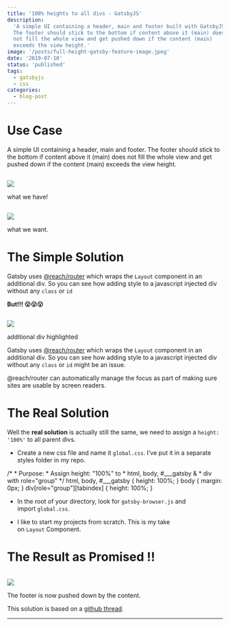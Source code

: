 ```yaml
---
title: '100% heights to all divs - GatsbyJS'
description:
  'A simple UI containing a header, main and footer built with GatsbyJS.
  The footer should stick to the bottom if content above it (main) does
  not fill the whole view and get pushed down if the content (main)
  exceeds the view height.'
image: '/posts/full-height-gatsby-feature-image.jpeg'
date: '2019-07-10'
status: 'published'
tags:
  - gatsbyjs
  - css
categories:
  - blog-post
---
```


# Use Case

A simple UI containing a header, main and footer. The footer should stick to the bottom if content above it (main) does not fill the whole view and get pushed down if the content (main) exceeds the view height.

![](data:image/gif;base64,R0lGODlhAQABAAAAACH5BAEKAAEALAAAAAABAAEAAAICTAEAOw==)

![](https://hzburki.com/wp-content/uploads/2022/08/9nmvdxs1nvu995y6zh0d-1024x584.png)

what we have!

![](data:image/gif;base64,R0lGODlhAQABAAAAACH5BAEKAAEALAAAAAABAAEAAAICTAEAOw==)

![](https://hzburki.com/wp-content/uploads/2022/08/cw5bmw5znid8bpqpmlao-1024x585.png)

what we want.

# The Simple Solution

Gatsby uses [@reach/router](https://github.com/reach/router) which wraps the `Layout` component in an additional div. So you can see how adding style to a javascript injected div without any `class` or `id`

**But!!! 😮😮😮**

![](data:image/gif;base64,R0lGODlhAQABAAAAACH5BAEKAAEALAAAAAABAAEAAAICTAEAOw==)

![](https://hzburki.com/wp-content/uploads/2022/08/iho2sk8cs1n1x1ax2wel-1024x476.png)

additional div highlighted

Gatsby uses [@reach/router](https://github.com/reach/router) which wraps the `Layout` component in an additional div. So you can see how adding style to a javascript injected div without any `class` or `id` might be an issue.

@reach/router can automatically manage the focus as part of making sure sites are usable by screen readers.

# The Real Solution

Well the **real solution** is actually still the same, we need to assign a `height: '100%'` to all parent divs.

- Create a new css file and name it `global.css`. I’ve put it in a separate styles folder in my repo.

/\* \* Purpose: \* Assign height: "100%" to \* html, body, #\_\_\_gatsby & \* div with role="group"
\*/
html, body, #\_\_\_gatsby {
height: 100%;
}
body {
margin: 0px;
}
div\[role="group"\]\[tabindex\] {
height: 100%;
}

- In the root of your directory, look for `gatsby-browser.js` and import `global.css`.

- I like to start my projects from scratch. This is my take on `Layout` Component.

# The Result as Promised !!

![](data:image/gif;base64,R0lGODlhAQABAAAAACH5BAEKAAEALAAAAAABAAEAAAICTAEAOw==)

![](https://hzburki.com/wp-content/uploads/2022/08/z1cdwannqfd42xs7vqrx.gif)

The footer is now pushed down by the content.

This solution is based on a [github thread](https://github.com/gatsbyjs/gatsby/issues/7310).

---

